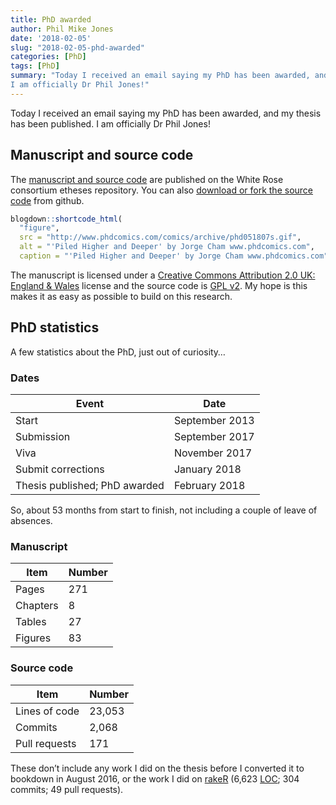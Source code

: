 ```yaml
---
title: PhD awarded
author: Phil Mike Jones
date: '2018-02-05'
slug: "2018-02-05-phd-awarded"
categories: [PhD]
tags: [PhD]
summary: "Today I received an email saying my PhD has been awarded, and my thesis has been published.
I am officially Dr Phil Jones!"
---
```


Today I received an email saying my PhD has been awarded, and my thesis has been published.
I am officially Dr Phil Jones!


## Manuscript and source code

The [manuscript and source code](http://etheses.whiterose.ac.uk/id/eprint/19283) are published on the White Rose consortium etheses repository.
You can also [download or fork the source code](https://github.com/philmikejones/thesis) from github.

```r
blogdown::shortcode_html(
  "figure",
  src = "http://www.phdcomics.com/comics/archive/phd051807s.gif",
  alt = "'Piled Higher and Deeper' by Jorge Cham www.phdcomics.com",
  caption = "'Piled Higher and Deeper' by Jorge Cham www.phdcomics.com")
```

The manuscript is licensed under a [Creative Commons Attribution 2.0 UK: England & Wales](https://creativecommons.org/licenses/by/2.0/uk/) license and the source code is [GPL v2](https://www.gnu.org/licenses/old-licenses/gpl-2.0.en.html).
My hope is this makes it as easy as possible to build on this research.


## PhD statistics

A few statistics about the PhD, just out of curiosity...

### Dates

| Event                         | Date           |
|-------------------------------|----------------|
| Start                         | September 2013 |
| Submission                    | September 2017 |
| Viva                          | November 2017  |
| Submit corrections            | January 2018   |
| Thesis published; PhD awarded | February 2018  |

So, about 53 months from start to finish, not including a couple of leave of absences.


### Manuscript

| Item     | Number |
|----------|--------|
| Pages    | 271    |
| Chapters | 8      |
| Tables   | 27     |
| Figures  | 83     |


### Source code

| Item          | Number |
|---------------|--------|
| Lines of code | 23,053 |
| Commits       | 2,068  |
| Pull requests | 171    |

These don't include any work I did on the thesis before I converted it to bookdown in August 2016, or the work I did on [rakeR](https://philmikejones.github.io/rakeR/) (6,623 [LOC](https://en.wikipedia.org/wiki/Source_lines_of_code); 304 commits; 49 pull requests).
